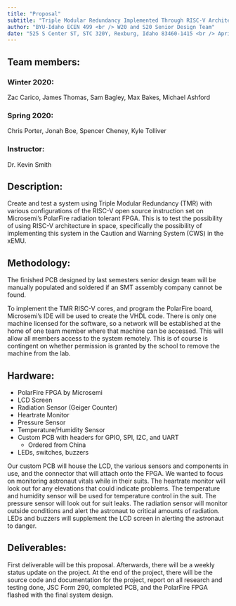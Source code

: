 ```yaml
---
title: "Proposal"
subtitle: "Triple Modular Redundancy Implemented Through RISC-V Architecture on an PolarFire FPGA"
author: "BYU-Idaho ECEN 499 <br /> W20 and S20 Senior Design Team"
date: "525 S Center ST, STC 320Y, Rexburg, Idaho 83460-1415 <br /> April 25, 2020"
---
```


## Team members:

### Winter 2020:

Zac Carico, James Thomas, Sam Bagley, Max Bakes, Michael Ashford

### Spring 2020:

Chris Porter, Jonah Boe, Spencer Cheney, Kyle Tolliver

### Instructor: 

Dr. Kevin Smith

## Description:

Create and test a system using Triple Modular Redundancy (TMR) with various configurations of the RISC-V open source instruction set on Microsemi’s PolarFire radiation tolerant FPGA. This is to test the possibility of using RISC-V architecture in space, specifically the possibility of implementing this system in the Caution and Warning System (CWS) in the xEMU.

## Methodology:

The finished PCB designed by last semesters senior design team will be manually populated and soldered if an SMT assembly company cannot be found.

To implement the TMR RISC-V cores, and program the PolarFire board, Microsemi’s IDE will be used to create the VHDL code. There is only one machine licensed for the software, so a network will be established at the home of one team member where that machine can be accessed. This will allow all members access to the system remotely. This is of course is contingent on whether permission is granted by the school to remove the machine from the lab.

## Hardware:

* PolarFire FPGA by Microsemi
* LCD Screen
* Radiation Sensor (Geiger Counter)
* Heartrate Monitor
* Pressure Sensor
* Temperature/Humidity Sensor
* Custom PCB with headers for GPIO, SPI, I2C, and UART 
  + Ordered from China
* LEDs, switches, buzzers

Our custom PCB will house the LCD, the various sensors and components in use, and the connector that will attach onto the FPGA. We wanted to focus on monitoring astronaut vitals while in their suits. The heartrate monitor will look out for any elevations that could indicate problems. The temperature and humidity sensor will be used for temperature control in the suit. The pressure sensor will look out for suit leaks. The radiation sensor will monitor outside conditions and alert the astronaut to critical amounts of radiation. LEDs and buzzers will supplement the LCD screen in alerting the astronaut to danger.

## Deliverables:

First deliverable will be this proposal. Afterwards, there will be a weekly status update on the project. At the end of the project, there will be the source code and documentation for the project, report on all research and testing done, JSC Form 290, completed PCB, and the PolarFire FPGA flashed with the final system design. 
